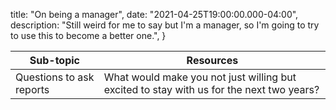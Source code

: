 
  title: "On being a manager",
  date: "2021-04-25T19:00:00.000-04:00",
  description: "Still weird for me to say but I'm a manager, so I'm going to try to use this to become a better one.",
}


| Sub-topic | Resources |
|-|-|
| Questions to ask reports | What would make you not just willing but excited to stay with us for the next two years? |
